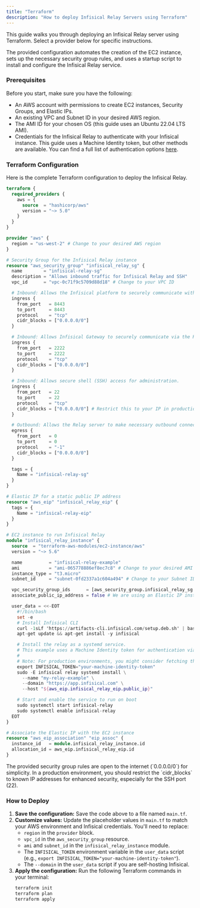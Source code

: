 ```yaml
---
title: "Terraform"
description: "How to deploy Infisical Relay Servers using Terraform"
---
```


This guide walks you through deploying an Infisical Relay server using Terraform. Select a provider below for specific instructions.

<Tabs>
<Tab title="AWS EC2">
The provided configuration automates the creation of the EC2 instance, sets up the necessary security group rules, and uses a startup script to install and configure the Infisical Relay service.

### Prerequisites

Before you start, make sure you have the following:
- An AWS account with permissions to create EC2 instances, Security Groups, and Elastic IPs.
- An existing VPC and Subnet ID in your desired AWS region.
- The AMI ID for your chosen OS (this guide uses an Ubuntu 22.04 LTS AMI).
- Credentials for the Infisical Relay to authenticate with your Infisical instance. This guide uses a Machine Identity token, but other methods are available. You can find a full list of authentication options [here](/cli/commands/relay#available-authentication-methods).

### Terraform Configuration

Here is the complete Terraform configuration to deploy the Infisical Relay.

```terraform
terraform {
  required_providers {
    aws = {
      source  = "hashicorp/aws"
      version = "~> 5.0"
    }
  }
}

provider "aws" {
  region = "us-west-2" # Change to your desired AWS region
}

# Security Group for the Infisical Relay instance
resource "aws_security_group" "infisical_relay_sg" {
  name        = "infisical-relay-sg"
  description = "Allows inbound traffic for Infisical Relay and SSH"
  vpc_id      = "vpc-0c71f9c5709d88d18" # Change to your VPC ID

  # Inbound: Allows the Infisical platform to securely communicate with the Relay server.
  ingress {
    from_port   = 8443
    to_port     = 8443
    protocol    = "tcp"
    cidr_blocks = ["0.0.0.0/0"]
  }

  # Inbound: Allows Infisical Gateway to securely communicate via the Relay.
  ingress {
    from_port   = 2222
    to_port     = 2222
    protocol    = "tcp"
    cidr_blocks = ["0.0.0.0/0"]
  }

  # Inbound: Allows secure shell (SSH) access for administration.
  ingress {
    from_port   = 22
    to_port     = 22
    protocol    = "tcp"
    cidr_blocks = ["0.0.0.0/0"] # Restrict this to your IP in production
  }

  # Outbound: Allows the Relay server to make necessary outbound connections to the Infisical platform.
  egress {
    from_port   = 0
    to_port     = 0
    protocol    = "-1"
    cidr_blocks = ["0.0.0.0/0"]
  }

  tags = {
    Name = "infisical-relay-sg"
  }
}

# Elastic IP for a static public IP address
resource "aws_eip" "infisical_relay_eip" {
  tags = {
    Name = "infisical-relay-eip"
  }
}

# EC2 instance to run Infisical Relay
module "infisical_relay_instance" {
  source  = "terraform-aws-modules/ec2-instance/aws"
  version = "~> 5.6"

  name          = "infisical-relay-example"
  ami           = "ami-065778886ef8ec7c8" # Change to your desired AMI ID
  instance_type = "t3.micro"
  subnet_id     = "subnet-0fd2337a1c604a494" # Change to your Subnet ID

  vpc_security_group_ids      = [aws_security_group.infisical_relay_sg.id]
  associate_public_ip_address = false # We are using an Elastic IP instead

  user_data = <<-EOT
    #!/bin/bash
    set -e
    # Install Infisical CLI
    curl -1sLf 'https://artifacts-cli.infisical.com/setup.deb.sh' | bash
    apt-get update && apt-get install -y infisical

    # Install the relay as a systemd service.
    # This example uses a Machine Identity token for authentication via the INFISICAL_TOKEN environment variable.
    #
    # Note: For production environments, you might consider fetching the token from AWS Parameter Store or AWS Secrets Manager.
    export INFISICAL_TOKEN="your-machine-identity-token"
    sudo -E infisical relay systemd install \
      --name "my-relay-example" \
      --domain "https://app.infisical.com" \
      --host "${aws_eip.infisical_relay_eip.public_ip}"

    # Start and enable the service to run on boot
    sudo systemctl start infisical-relay
    sudo systemctl enable infisical-relay
  EOT
}

# Associate the Elastic IP with the EC2 instance
resource "aws_eip_association" "eip_assoc" {
  instance_id   = module.infisical_relay_instance.id
  allocation_id = aws_eip.infisical_relay_eip.id
}
```

<Warning>
The provided security group rules are open to the internet (`0.0.0.0/0`) for simplicity. In a production environment, you should restrict the `cidr_blocks` to known IP addresses for enhanced security, especially for the SSH port (22).
</Warning>

### How to Deploy

1.  **Save the configuration:** Save the code above to a file named `main.tf`.
2.  **Customize values:** Update the placeholder values in `main.tf` to match your AWS environment and Infisical credentials. You'll need to replace:
    - `region` in the `provider` block.
    - `vpc_id` in the `aws_security_group` resource.
    - `ami` and `subnet_id` in the `infisical_relay_instance` module.
    - The `INFISICAL_TOKEN` environment variable in the `user_data` script (e.g., `export INFISICAL_TOKEN="your-machine-identity-token"`).
    - The `--domain` in the `user_data` script if you are self-hosting Infisical.
3.  **Apply the configuration:** Run the following Terraform commands in your terminal:
    ```bash
    terraform init
    terraform plan
    terraform apply
    ```
</Tab>
</Tabs>
